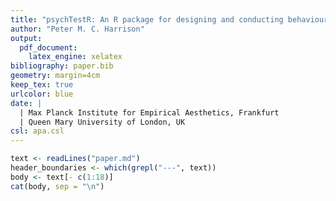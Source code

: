 ```yaml
---
title: "psychTestR: An R package for designing and conducting behavioural psychological experiments^[This is an unpublished preprint that has yet to undergo peer review (`r format(Sys.time(), format = '%B %d, %Y')`).]"
author: "Peter M. C. Harrison"
output: 
  pdf_document:
    latex_engine: xelatex
bibliography: paper.bib
geometry: margin=4cm
keep_tex: true
urlcolor: blue
date: |
  | Max Planck Institute for Empirical Aesthetics, Frankfurt
  | Queen Mary University of London, UK 
csl: apa.csl
---
```


```r
text <- readLines("paper.md")
header_boundaries <- which(grepl("---", text))
body <- text[- c(1:18)]
cat(body, sep = "\n")
```

